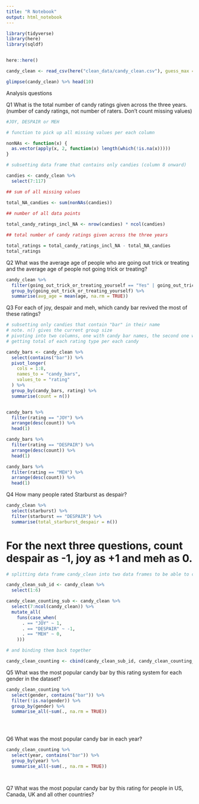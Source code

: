 ```yaml
---
title: "R Notebook"
output: html_notebook
---
```


```r
library(tidyverse)
library(here)
library(sqldf)


here::here()

candy_clean <- read_csv(here("clean_data/candy_clean.csv"), guess_max = 9349)

glimpse(candy_clean) %>% head(10)
```


Analysis questions

Q1 What is the total number of candy ratings given across the three years. (number of candy ratings, not number of raters. Don’t count missing values)

```r
#JOY, DESPAIR or MEH

# function to pick up all missing values per each column

nonNAs <- function(x) {
  as.vector(apply(x, 2, function(x) length(which(!is.na(x)))))
}

# subsetting data frame that contains only candies (column 8 onward)

candies <- candy_clean %>% 
  select(7:117)

## sum of all missing values 

total_NA_candies <- sum(nonNAs(candies))
  
## number of all data points 

total_candy_ratings_incl_NA <- nrow(candies) * ncol(candies)

## total number of candy ratings given across the three years

total_ratings = total_candy_ratings_incl_NA - total_NA_candies
total_ratings
```


Q2 What was the average age of people who are going out trick or treating and the average age of people not going trick or treating?

```r
candy_clean %>% 
  filter(going_out_trick_or_treating_yourself == "Yes" | going_out_trick_or_treating_yourself == "No") %>% 
  group_by(going_out_trick_or_treating_yourself) %>% 
  summarise(avg_age = mean(age, na.rm = TRUE))
```


Q3 For each of joy, despair and meh, which candy bar revived the most of these ratings?

```r
# subsetting only candies that contain "bar" in their name
# note. n() gives the current group size
# pivoting into two columns, one with candy bar names, the second one with rating
# getting total of each rating type per each candy

candy_bars <- candy_clean %>% 
  select(contains("bar")) %>% 
  pivot_longer(
    cols = 1:8,
    names_to = "candy_bars",
    values_to = "rating"
  ) %>% 
  group_by(candy_bars, rating) %>% 
  summarise(count = n())


candy_bars %>% 
  filter(rating == "JOY") %>% 
  arrange(desc(count)) %>% 
  head(1)

candy_bars %>% 
  filter(rating == "DESPAIR") %>% 
  arrange(desc(count)) %>% 
  head(1)

candy_bars %>% 
  filter(rating == "MEH") %>% 
  arrange(desc(count)) %>% 
  head(1)
```

Q4 How many people rated Starburst as despair?

```r
candy_clean %>% 
  select(starburst) %>% 
  filter(starburst == "DESPAIR") %>% 
  summarise(total_starburst_despair = n())
```


# For the next three questions, count despair as -1, joy as +1 and meh as 0.

```r
# splitting data frame candy_clean into two data frames to be able to change rating to -1, 0, 1

candy_clean_sub_id <- candy_clean %>% 
  select(1:6)

candy_clean_counting_sub <- candy_clean %>% 
  select(7:ncol(candy_clean)) %>% 
  mutate_all(
    funs(case_when(
      . == "JOY" ~ 1,
      . == "DESPAIR" ~ -1,
      . == "MEH" ~ 0,
    ))) 

# and binding them back together

candy_clean_counting <- cbind(candy_clean_sub_id, candy_clean_counting_sub) 
```


Q5 What was the most popular candy bar by this rating system for each gender in the dataset?

```r
candy_clean_counting %>% 
  select(gender, contains("bar")) %>% 
  filter(!is.na(gender)) %>% 
  group_by(gender) %>% 
  summarise_all(~sum(., na.rm = TRUE))


    
```


Q6 What was the most popular candy bar in each year?

```r
candy_clean_counting %>% 
  select(year, contains("bar")) %>% 
  group_by(year) %>% 
  summarise_all(~sum(., na.rm = TRUE))




```


Q7 What was the most popular candy bar by this rating for people in US, Canada, UK and all other countries?

```r

```

